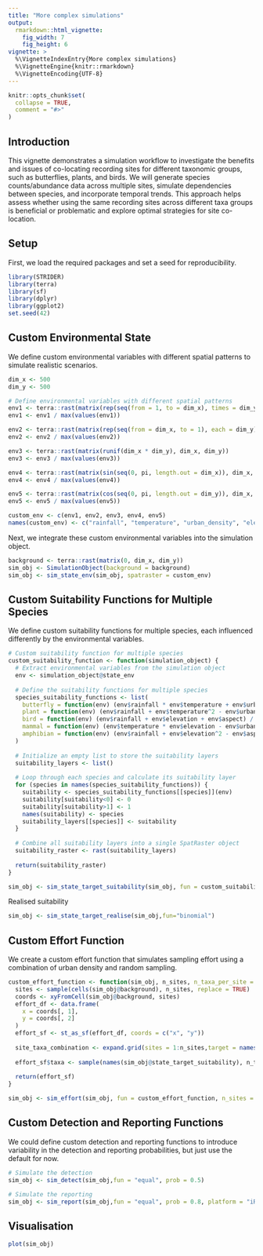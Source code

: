 ```yaml
---
title: "More complex simulations"
output: 
  rmarkdown::html_vignette:
    fig_width: 7
    fig_height: 6
vignette: >
  %\VignetteIndexEntry{More complex simulations}
  %\VignetteEngine{knitr::rmarkdown}
  %\VignetteEncoding{UTF-8}
---
```


```r
knitr::opts_chunk$set(
  collapse = TRUE,
  comment = "#>"
)
```

## Introduction

This vignette demonstrates a simulation workflow to investigate the benefits and issues of co-locating recording sites for different taxonomic groups, such as butterflies, plants, and birds. We will generate species counts/abundance data across multiple sites, simulate dependencies between species, and incorporate temporal trends. This approach helps assess whether using the same recording sites across different taxa groups is beneficial or problematic and explore optimal strategies for site co-location.

## Setup

First, we load the required packages and set a seed for reproducibility.

```r
library(STRIDER)
library(terra)
library(sf)
library(dplyr)
library(ggplot2)
set.seed(42)
```

## Custom Environmental State

We define custom environmental variables with different spatial patterns to simulate realistic scenarios.

```r
dim_x <- 500
dim_y <- 500

# Define environmental variables with different spatial patterns
env1 <- terra::rast(matrix(rep(seq(from = 1, to = dim_x), times = dim_y), dim_x, dim_y))
env1 <- env1 / max(values(env1))

env2 <- terra::rast(matrix(rep(seq(from = dim_x, to = 1), each = dim_y), dim_x, dim_y))
env2 <- env2 / max(values(env2))

env3 <- terra::rast(matrix(runif(dim_x * dim_y), dim_x, dim_y))
env3 <- env3 / max(values(env3))

env4 <- terra::rast(matrix(sin(seq(0, pi, length.out = dim_x)), dim_x, dim_y))
env4 <- env4 / max(values(env4))

env5 <- terra::rast(matrix(cos(seq(0, pi, length.out = dim_y)), dim_x, dim_y))
env5 <- env5 / max(values(env5))

custom_env <- c(env1, env2, env3, env4, env5)
names(custom_env) <- c("rainfall", "temperature", "urban_density", "elevation", "aspect")
```

Next, we integrate these custom environmental variables into the simulation object.

```r
background <- terra::rast(matrix(0, dim_x, dim_y))
sim_obj <- SimulationObject(background = background)
sim_obj <- sim_state_env(sim_obj, spatraster = custom_env)
```

## Custom Suitability Functions for Multiple Species

We define custom suitability functions for multiple species, each influenced differently by the environmental variables.

```r
# Custom suitability function for multiple species
custom_suitability_function <- function(simulation_object) {
  # Extract environmental variables from the simulation object
  env <- simulation_object@state_env
  
  # Define the suitability functions for multiple species
  species_suitability_functions <- list(
    butterfly = function(env) (env$rainfall * env$temperature + env$urban_density^2) / 3,
    plant = function(env) (env$rainfall + env$temperature^2 - env$urban_density) / 3,
    bird = function(env) (env$rainfall + env$elevation + env$aspect) / 3,
    mammal = function(env) (env$temperature * env$elevation - env$urban_density) / 3,
    amphibian = function(env) (env$rainfall + env$elevation^2 - env$aspect) / 3
  )
  
  # Initialize an empty list to store the suitability layers
  suitability_layers <- list()
  
  # Loop through each species and calculate its suitability layer
  for (species in names(species_suitability_functions)) {
    suitability <- species_suitability_functions[[species]](env)
    suitability[suitability<0] <- 0
    suitability[suitability>1] <- 1
    names(suitability) <- species
    suitability_layers[[species]] <- suitability
  }
  
  # Combine all suitability layers into a single SpatRaster object
  suitability_raster <- rast(suitability_layers)
  
  return(suitability_raster)
}

sim_obj <- sim_state_target_suitability(sim_obj, fun = custom_suitability_function)
```

Realised suitability

```r
sim_obj <- sim_state_target_realise(sim_obj,fun="binomial")
```

## Custom Effort Function

We create a custom effort function that simulates sampling effort using a combination of urban density and random sampling.

```r
custom_effort_function <- function(sim_obj, n_sites, n_taxa_per_site = 1) {
  sites <- sample(cells(sim_obj@background), n_sites, replace = TRUE)
  coords <- xyFromCell(sim_obj@background, sites)
  effort_df <- data.frame(
    x = coords[, 1],
    y = coords[, 2]
  )
  effort_sf <- st_as_sf(effort_df, coords = c("x", "y"))
  
  site_taxa_combination <- expand.grid(sites = 1:n_sites,target = names(sim_obj@state_target_suitability))
  
  effort_sf$taxa <- sample(names(sim_obj@state_target_suitability), n_taxa_per_site)
  
  return(effort_sf)
}

sim_obj <- sim_effort(sim_obj, fun = custom_effort_function, n_sites = 100)
```

## Custom Detection and Reporting Functions

We could define custom detection and reporting functions to introduce variability in the detection and reporting probabilities, but just use the default for now.

```r
# Simulate the detection
sim_obj <- sim_detect(sim_obj,fun = "equal", prob = 0.5)

# Simulate the reporting
sim_obj <- sim_report(sim_obj,fun = "equal", prob = 0.8, platform = "iRecord")
```

## Visualisation

```r
plot(sim_obj)
```
